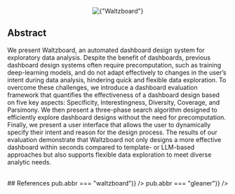 
<Center w="full" mb={4}>
  <Image
    width={600}
    src={img}
    alt={"Waltzboard"}
    style={{ objectFit: "cover" }}
    placeholder="blur"
  />
</Center>

## Abstract

We present Waltzboard, an automated dashboard design system for exploratory data analysis. Despite the benefit of dashboards, previous dashboard design systems often require precomputation, such as training deep-learning models, and do not adapt effectively to changes in the user’s intent during data analysis, hindering quick and flexible data exploration. To overcome these challenges, we introduce a dashboard evaluation framework that quantifies the effectiveness of a dashboard design based on five key aspects: Specificity, Interestingness, Diversity, Coverage, and Parsimony. We then present a three-phase search algorithm designed to efficiently explore dashboard designs without the need for precomputation. Finally, we present a user interface that allows the user to dynamically specify their intent and reason for the design process. The results of our evaluation demonstrate that Waltzboard not only designs a more effective dashboard within seconds compared to template- or LLM-based approaches but also supports flexible data exploration to meet diverse analytic needs.

<br />
## References

<List spacing={2}>
  <PubItem pub={publications.find((pub) => pub.abbr === "waltzboard")} />
  <PubItem pub={publications.find((pub) => pub.abbr === "gleaner")} />
</List>
